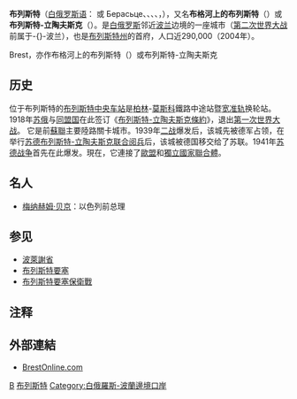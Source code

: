 {{不是|布雷斯特}}
{{Infobox settlement
| name = 布列斯特
| native_name = Брэст / Брест
| other_name = {{lang|pl|Brześć}}
| image_skyline = Brest Montage (2017).jpg
| imagesize = 250px
| image_caption = 
| image_flag = Flag of Brest, Belarus.svg
| image_shield = Coat of Arms of Brest, Belarus.svg
| pushpin_map = Belarus
| pushpin_map_caption = 布列斯特在白俄羅斯的位置
| subdivision_type = [[Countries_of_the_world|國家]]
| subdivision_name = {{flag|Belarus}}
| subdivision_type1 = [[白俄羅斯行政區劃|州份]]
| subdivision_name1 = [[布列斯特州|布列斯特州]]
| leader_title = Chairman of the Brest City Executive Committee 
| leader_name = 
| leader_title1 = Chairman of the Brest City Council of Deputies 
| leader_name1 = 
| established_title = First mention (Primary Chronicle)
| established_date = 
| established_title1 = First mention (Novgorod First Chronicle)
| established_date1 = 
| area_magnitude =
| area_total_km2 = 145
| area_land_km2 =
| area_water_km2 =
| population_as_of = 2016
| population_note =
| population_total = 340,141<ref>{{cite web|title=Belarus-The regions of the Republic of Belarus as well as all cities and urban settlements of more than 10,000 inhabitants.|url=http://www.citypopulation.de/Belarus.html|publisher=City Population|accessdate=2016-05-12|archive-date=2011-03-07|archive-url=https://web.archive.org/web/20110307065503/http://citypopulation.de/Belarus.html|dead-url=no}}</ref>{{increase}}
| population_metro =
| population_density_km2 = auto
| timezone = [[莫斯科時間|MSK]]
| utc_offset = +3
| coordinates = {{coord|52|08|N|23|40|E|region:BY|display=inline,title}}
| elevation_m = 280.4
| postal_code_type = 郵政號碼
| postal_code = 224000
| area_code = +375 (0)162
| blank_name = 車牌號碼
| blank_info = 1
| website = [http://city.brest.by/ Official website]
| footnotes =
}}

'''布列斯特'''（[[白俄罗斯语|白俄罗斯语]]：{{lang|be|Брэст}} 或 Берасьце、{{lang-ru|Брест}}、{{lang-uk|Берестя}}、{{lang-lt|Lietuvos Brasta}}、{{lang-pl|Brześć}}，{{lang-en|Brest}}），又名'''布格河上的布列斯特'''（{{lang|en|Brest-on-the-Bug}}）或'''布列斯特-立陶夫斯克'''（{{lang|en|Brest-Litovsk}}）。是[[白俄罗斯|白俄罗斯]]邻近[[波兰|波兰]]边境的一座城市（[[第二次世界大战|第二次世界大战]]前属于-{}-波兰），也是[[布列斯特州|布列斯特州]]的首府，人口近290,000（2004年）。

Brest，亦作布格河上的布列斯特（）或布列斯特-立陶夫斯克

==历史==
位于布列斯特的[[布列斯特中央车站|布列斯特中央车站]]是[[柏林|柏林]]-[[莫斯科|莫斯科]]鐵路中途站暨[[宽轨|宽]][[標準鐵軌|准轨]]换轮站。1918年[[苏俄|苏俄]]与[[同盟国_(第一次世界大战)|同盟国]]在此签订《[[布列斯特-立陶夫斯克條約|布列斯特-立陶夫斯克條約]]》，退出[[第一次世界大战|第一次世界大战]]。 它是前[[蘇聯|蘇聯]]主要陸路關卡城市。1939年[[二战|二战]]爆发后，该城先被德军占领，在举行[[苏德布列斯特-立陶夫斯克联合阅兵|苏德布列斯特-立陶夫斯克联合阅兵]]后，该城被德国移交给了苏联。1941年[[苏德战争|苏德战争]]首先在此爆发。現在，它連接了[[歐盟|歐盟]]和[[獨立國家聯合體|獨立國家聯合體]]。

== 名人 ==
* [[梅纳赫姆·贝京|梅纳赫姆·贝京]]：以色列前总理

== 参见 ==
* [[波萊謝省|波萊謝省]]
* [[布列斯特要塞|布列斯特要塞]]
*[[布列斯特要塞保衛戰|布列斯特要塞保衛戰]]

== 注释 ==

{{Reflist}}

==外部連結==
{{Commons category|Brest, Belarus|布列斯特}}
* [http://www.brestonline.com BrestOnline.com] {{Wayback|url=http://www.brestonline.com/ |date=20150316184011 }} {{en icon}}

{{白俄罗斯各州首府}}
{{Brest Region}}
{{normdaten}}

[[Category:布列斯特州城市|B]]
[[Category:布列斯特|]]
[[Category:白俄羅斯-波蘭邊境口岸|Category:白俄羅斯-波蘭邊境口岸]]